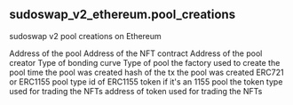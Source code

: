## sudoswap_v2_ethereum.pool_creations 
sudoswap v2 pool creations on Ethereum


<ParamField path="pool_address">
Address of the pool
</ParamField>
<ParamField path="nft_contract_address">
Address of the NFT contract
</ParamField>
<ParamField path="creator_address">
Address of the pool creator
</ParamField>
<ParamField path="bonding_curve">
Type of bonding curve
</ParamField>
<ParamField path="pool_type">
Type of pool
</ParamField>
<ParamField path="pool_factory">
the factory used to create the pool
</ParamField>
<ParamField path="creation_block_time">
time the pool was created
</ParamField>
<ParamField path="creation_tx_hash">
hash of the tx the pool was created
</ParamField>
<ParamField path="nft_type">
ERC721 or ERC1155 pool type
</ParamField>
<ParamField path="nft_id">
id of ERC1155 token if it&#x27;s an 1155 pool
</ParamField>
<ParamField path="token_type">
the token type used for trading the NFTs
</ParamField>
<ParamField path="token_contract_address">
address of token used for trading the NFTs
</ParamField>
